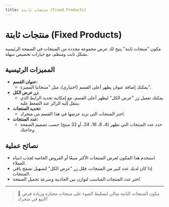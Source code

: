 ```yaml
---
title: منتجات ثابتة (Fixed Products)
---
```


# منتجات ثابتة (Fixed Products)

مكون "منتجات ثابتة" يتيح لك عرض مجموعة محددة من المنتجات في الصفحة الرئيسية بشكل ثابت ومنظم، مع خيارات تخصيص سهلة.

## المميزات الرئيسية

- **عنوان القسم:**
  - يمكنك إضافة عنوان يظهر أعلى القسم (اختياري)، مثل "منتجاتنا المميزة".
- **زر عرض الكل:**
  - يمكنك تفعيل زر "عرض الكل" ليظهر أعلى القسم، مع إمكانية تحديد الرابط الذي ينتقل إليه الزائر عند الضغط عليه.
- **تحديد المنتجات:**
  - اختر المنتجات التي تريد عرضها في هذا القسم من متجرك.
- **عدد المنتجات:**
  - حدد عدد المنتجات التي تظهر (4، 8، 16، 24، أو 32 منتج) حسب تصميم الصفحة وحاجتك.

## نصائح عملية
- استخدم هذا المكون لعرض المنتجات الأكثر مبيعًا أو العروض الخاصة لجذب انتباه العملاء.
- إذا كان لديك عدد كبير من المنتجات، فعّل زر "عرض الكل" لتسهيل تصفح باقي المنتجات.
- اختر عدد المنتجات المناسب لتوازن بين الجاذبية وسرعة تحميل الصفحة.

---

> 🛒 مكون المنتجات الثابتة مثالي لتسليط الضوء على منتجات مختارة وزيادة فرص البيع في متجرك!
